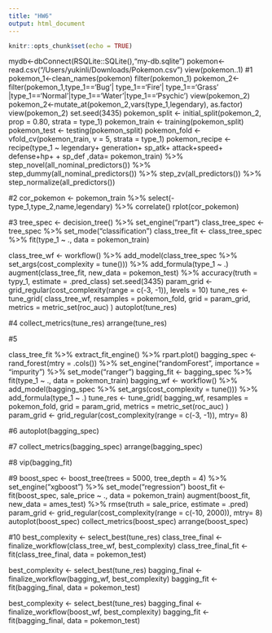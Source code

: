 ```yaml
---
title: "HW6"
output: html_document
---
```


```r
knitr::opts_chunk$set(echo = TRUE)
```

mydb<-dbConnect(RSQLite::SQLite(),"my-db.sqlite") 
pokemon<-read.csv("/Users/yukinli/Downloads/Pokemon.csv") 
view(pokemon..1)
#1
pokemon_1<-clean_names(pokemon)
filter(pokemon_1)
pokemon_2<-filter(pokemon_1,type_1=='Bug'| type_1=='Fire'| type_1=='Grass' |type_1=='Normal'|type_1=='Water'|type_1=='Psychic')
view(pokemon_2)
pokemon_2<-mutate_at(pokemon_2,vars(type_1,legendary), as.factor)
view(pokemon_2)
set.seed(3435)
pokemon_split <- initial_split(pokemon_2, prop = 0.80,
                               strata = type_1)
pokemon_train <- training(pokemon_split)
pokemon_test <- testing(pokemon_split)
pokemon_fold <- vfold_cv(pokemon_train, v = 5, strata = type_1)
pokemon_recipe <- recipe(type_1 ~ legendary+ generation+ sp_atk+ attack+speed+ defense+hp+ + sp_def ,data= pokemon_train) %>% 
  step_novel(all_nominal_predictors()) %>% 
  step_dummy(all_nominal_predictors()) %>% 
  step_zv(all_predictors()) %>% 
  step_normalize(all_predictors())

#2
cor_pokemon <- pokemon_train %>%
  select(-type_1,type_2,name,legendary) %>%
  correlate()
rplot(cor_pokemon)

#3
tree_spec <- decision_tree() %>%
  set_engine("rpart")
class_tree_spec <- tree_spec %>%
  set_mode("classification")
class_tree_fit <- class_tree_spec %>%
  fit(type_1 ~ ., data = pokemon_train)

class_tree_wf <- workflow() %>%
  add_model(class_tree_spec %>% set_args(cost_complexity = tune())) %>%
  add_formula(type_1 ~ .)
augment(class_tree_fit, new_data = pokemon_test) %>%
  accuracy(truth = typy_1, estimate = .pred_class)
set.seed(3435)
param_grid <- grid_regular(cost_complexity(range = c(-3, -1)), levels = 10)
tune_res <- tune_grid(
  class_tree_wf, 
  resamples = pokemon_fold, 
  grid = param_grid, 
  metrics = metric_set(roc_auc)
)
autoplot(tune_res)

#4
collect_metrics(tune_res)
arrange(tune_res)

#5

class_tree_fit %>%
  extract_fit_engine() %>%
  rpart.plot()
bagging_spec <- rand_forest(mtry = .cols()) %>%
  set_engine("randomForest", importance = "impurity") %>%
  set_mode("ranger")
bagging_fit <- bagging_spec %>%
  fit(type_1 ~ ., data = pokemon_train)
bagging_wf <- workflow() %>%
  add_model(bagging_spec %>% set_args(cost_complexity = tune())) %>%
  add_formula(type_1 ~ .)
tune_res <- tune_grid(
bagging_wf, 
resamples = pokemon_fold, 
grid = param_grid, 
metrics = metric_set(roc_auc)
)
param_grid <- grid_regular(cost_complexity(range = c(-3, -1)), mtry= 8)
  
#6
autoplot(bagging_spec)
  
 #7
collect_metrics(bagging_spec)
arrange(bagging_spec)
  
#8
vip(bagging_fit)
  
#9
boost_spec <- boost_tree(trees = 5000, tree_depth = 4) %>%
  set_engine("xgboost") %>%
  set_mode("regression")
boost_fit <- fit(boost_spec, sale_price ~ ., data = pokemon_train)
augment(boost_fit, new_data = ames_test) %>%
  rmse(truth = sale_price, estimate = .pred)
param_grid <- grid_regular(cost_complexity(range = c(-10, 2000)), mtry= 8)
autoplot(boost_spec)
collect_metrics(boost_spec)
arrange(boost_spec)
  
#10
best_complexity <- select_best(tune_res)
class_tree_final <- finalize_workflow(class_tree_wf, best_complexity)
class_tree_final_fit <- fit(class_tree_final, data = pokemon_test)
  
best_complexity <- select_best(tune_res)
bagging_final <- finalize_workflow(bagging_wf, best_complexity)
bagging_fit <- fit(bagging_final, data = pokemon_test)
  
best_complexity <- select_best(tune_res)
bagging_final <- finalize_workflow(boost_wf, best_complexity)
bagging_fit <- fit(bagging_final, data = pokemon_test)
  
  
  
  
  

